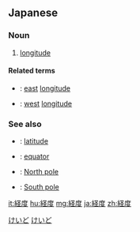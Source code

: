 ==Japanese==
{{ja-kanjitab|けい|ど|yomi=on}}

===Noun===
{{ja-noun|kyu=經度|けいど}}

# {{lb|ja|geography|astronomy}} [[longitude]]

====Related terms====
* {{ja-r|東経|とうけい}}: [[east]] [[longitude]]
* {{ja-r|西経|せいけい}}: [[west]] [[longitude]]

===See also===
* {{ja-r|緯度|いど}}: [[latitude]]
* {{ja-r|赤道|せきどう}}: [[equator]]
* {{ja-r|北極点|ほっきょくてん}}: [[North pole]]
* {{ja-r|南極点|なんきょくてん}}: [[South pole]]

[[Category:ja:Astronomy|けいど]]
[[Category:ja:Geography|けいど]]

[[it:経度]]
[[hu:経度]]
[[mg:経度]]
[[ja:経度]]
[[zh:経度]]